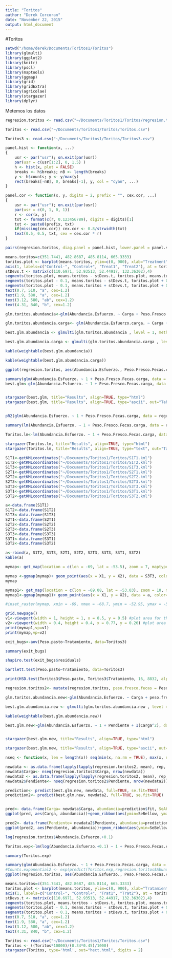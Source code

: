 ```yaml
---
title: "Toritos"
author: "Derek Corcoran"
date: "November 22, 2015"
output: html_document
---
```


#Toritos

```r
setwd("/home/derek/Documents/Toritos1/Toritos")
library(glmulti)
library(ggplot2)
library(knitr)
library(pscl)
library(maptools)
library(ggmap)
library(grid)
library(gridExtra)
library(agricolae)
library(stargazer)
library(dplyr)
```

Metemos los datos

```r
regresion.toritos <- read.csv("~/Documents/Toritos1/Toritos/regresion.toritos.csv")

Toritos <- read.csv("~/Documents/Toritos1/Toritos/Toritos.csv")

Toritos3 <- read.csv("~/Documents/Toritos1/Toritos/Toritos3.csv")
```

```r
panel.hist <- function(x, ...)
{
    usr <- par("usr"); on.exit(par(usr))
    par(usr = c(usr[1:2], 0, 1.5) )
    h <- hist(x, plot = FALSE)
    breaks <- h$breaks; nB <- length(breaks)
    y <- h$counts; y <- y/max(y)
    rect(breaks[-nB], 0, breaks[-1], y, col = "cyan", ...)
}

panel.cor <- function(x, y, digits = 2, prefix = "", cex.cor, ...)
{
    usr <- par("usr"); on.exit(par(usr))
    par(usr = c(0, 1, 0, 1))
    r <- cor(x, y)
    txt <- format(c(r, 0.123456789), digits = digits)[1]
    txt <- paste0(prefix, txt)
    if(missing(cex.cor)) cex.cor <- 0.8/strwidth(txt)
    text(0.5, 0.5, txt, cex = cex.cor * r)
}

pairs(regresion.toritos, diag.panel = panel.hist, lower.panel = panel.smooth, upper.panel = panel.cor)
```

```r
means.toritos=c(351.7441, 482.8687, 485.8114, 665.3333)
toritos.plot <- barplot(means.toritos, ylim=c(0, 900), xlab="Treatment", ylab="Dry matter per hectare [kg DM/ha]")
axis(1, labels=c("Control-", "Control+", "Treat1", "Treat2"), at = toritos.plot)
stDevs.t <- matrix(c(110.6971, 52.93513, 52.44917, 132.36302),4)
segments(toritos.plot, means.toritos - stDevs.t, toritos.plot, means.toritos + stDevs.t, lwd=2)
segments(toritos.plot - 0.1, means.toritos - stDevs.t, toritos.plot + 0.1, means.toritos - stDevs.t, lwd=2)
segments(toritos.plot - 0.1, means.toritos + stDevs.t, toritos.plot + 0.1, means.toritos + stDevs.t, lwd=2)
text(0.7, 510, "a", cex=1.2)
text(1.9, 580, "a", cex=1.2)
text(3.12, 580, "ab", cex=1.2)
text(4.31, 840, "b", cex=1.2)
```

```r
glm.toritos.abundancia<-glm(Abundancia.Esfuerzo. ~ Carga + Peso.Fresco.Fecas.carga + Pendiente + Dias.desde.que.se.fueron.ovinos + I(Carga^2) + I(Peso.Fresco.Fecas.carga^2) + I(Pendiente^2) + I(Dias.desde.que.se.fueron.ovinos^2), data= regresion.toritos)

glm.toritos.abundancia.carga<- glm(Abundancia.Esfuerzo.carga. ~ Carga + Peso.Fresco.Fecas.carga + Pendiente + Dias.desde.que.se.fueron.ovinos + I(Carga^2) + I(Peso.Fresco.Fecas.carga^2) + I(Pendiente^2) + I(Dias.desde.que.se.fueron.ovinos^2), data= regresion.toritos)
```


```r
best.glm.abundancia <- glmulti(glm.toritos.abundancia , level = 1, method = "h", crit = "aicc", confsetsize = 5, plotty = FALSE, report = FALSE, chunks=3)

best.glm.abundancia.carga <- glmulti(glm.toritos.abundancia.carga , level = 1, method = "h", crit = "aicc", confsetsize = 5, plotty = FALSE, report = FALSE, chunks=3)
```

```r
kable(weightable(best.glm.abundancia))

kable(weightable(best.glm.abundancia.carga))
```

```r

ggplot(regresion.toritos, aes(Abundancia.Esfuerzo., Peso.Fresco.Fecas.carga))+geom_point()+theme_bw()+geom_smooth(method="lm", colour= "black")+labs(x="Beetle abundance/traping effort ", y="Dung weight/stocking rate")+ theme(panel.grid.major = element_blank(), panel.grid.minor = element_blank())+ geom_hline(yintercept=0)

```

```r
summary(glm(Abundancia.Esfuerzo. ~ 1 + Peso.Fresco.Fecas.carga, data = regresion.toritos))
best.glm<-glm(Abundancia.Esfuerzo. ~ 1 + Peso.Fresco.Fecas.carga, data = regresion.toritos)


stargazer(best.glm, title="Results", align=TRUE, type="html")
stargazer(best.glm, title="Results", align=TRUE, type="ascii", out="Table2.txt")


pR2(glm(Abundancia.Esfuerzo. ~ 1 + Peso.Fresco.Fecas.carga, data = regresion.toritos))

summary(lm(Abundancia.Esfuerzo. ~ 1 + Peso.Fresco.Fecas.carga, data = regresion.toritos))

Toritos.lm<-lm(Abundancia.Esfuerzo. ~ 1 + Peso.Fresco.Fecas.carga, data = regresion.toritos)

stargazer(Toritos.lm, title="Results", align=TRUE, type="html")
stargazer(Toritos.lm, title="Results", align=TRUE, type="text", out="Table1.txt")

S1T1<-getKMLcoordinates("~/Documents/Toritos1/Toritos/S1T1.kml")
S1T2<-getKMLcoordinates("~/Documents/Toritos1/Toritos/S1T2.kml")
S1T3<-getKMLcoordinates("~/Documents/Toritos1/Toritos/S1T3.kml")
S2T1<-getKMLcoordinates("~/Documents/Toritos1/Toritos/S2T1.kml")
S2T2<-getKMLcoordinates("~/Documents/Toritos1/Toritos/S2T2.kml")
S2T3<-getKMLcoordinates("~/Documents/Toritos1/Toritos/S2T3.kml")
S3T3<-getKMLcoordinates("~/Documents/Toritos1/Toritos/S3T3.kml")
S3T1<-getKMLcoordinates("~/Documents/Toritos1/Toritos/S3T1.kml")
S3T2<-getKMLcoordinates("~/Documents/Toritos1/Toritos/S3T2.kml")

a<-data.frame(S1T1)
S1T2<-data.frame(S1T2)
S1T3<-data.frame(S1T3)
S2T1<-data.frame(S2T1)
S2T2<-data.frame(S2T2)
S2T3<-data.frame(S2T3)
S3T3<-data.frame(S3T3)
S3T1<-data.frame(S3T1)
S3T2<-data.frame(S3T2)

a<-rbind(a, S1T2, S1T3, S2T1, S2T2, S2T3, S3T3, S3T1, S3T2)
kable(a)

mymap<- get_map(location = c(lon = -69, lat = -53.5), zoom = 7, maptype = "toner")

mymap <-ggmap(mymap)+ geom_point(aes(x = X1, y = X2), data = S3T3, color="black")
mymap

mymap1<- get_map(location = c(lon = -69.08, lat = -53.03), zoom = 10, maptype = "terrain", color = "bw")
mymap1<-ggmap(mymap1)+ geom_point(aes(x = X1, y = X2), data = a, color="black")

#inset_raster(mymap, xmin = -69, xmax = -68.7, ymin = -52.95, ymax = -52.75)
```

```r

grid.newpage()
v1<-viewport(width = 1, height = 1, x = 0.5, y = 0.5) #plot area for the main map
v2<-viewport(width = 0.4, height = 0.4, x = 0.77, y = 0.26) #plot area for the inset map
print(mymap1,vp=v1) 
print(mymap,vp=v2)

```

```r

exit_bugs<-aov(Peso.pasto~Tratamiento, data=Toritos3)

summary(exit_bugs)

shapiro.test(exit_bugs$residuals)

bartlett.test(Peso.pasto~Tratamiento, data=Toritos3)

print(HSD.test(Toritos3$Peso.pasto, Toritos3$Tratamiento, 16, 8832, alpha = 0.05, group=TRUE))

```

```r
regresion.toritos2<- mutate(regresion.toritos, peso.fresco.fecas = Peso.Fresco.Fecas.carga*Carga)

glm.toritos.abundancia.new<-glm(Abundancia.Esfuerzo. ~ Carga + peso.fresco.fecas + Pendiente + Dias.desde.que.se.fueron.ovinos + I(Carga^2) + I(peso.fresco.fecas^2) + I(Pendiente^2) + I(Dias.desde.que.se.fueron.ovinos^2), data= regresion.toritos2)

best.glm.abundancia.new <- glmulti(glm.toritos.abundancia.new , level = 1, method = "h", crit = "aicc", confsetsize = 5, plotty = FALSE, report = FALSE, chunks=3)

kable(weightable(best.glm.abundancia.new))

best.glm.new<-glm(Abundancia.Esfuerzo. ~ 1 + Pendiente + I(Carga^2), data=regresion.toritos2)	


stargazer(best.glm.new, title="Results", align=TRUE, type="html")

stargazer(best.glm.new, title="Results", align=TRUE, type="ascii", out="Table3.txt")
```

```r
nseq <- function(x, len = length(x)) seq(min(x, na.rm = TRUE), max(x, na.rm=TRUE), length = len)

newdata <- as.data.frame(lapply(lapply(regresion.toritos2, mean), rep, 30))
newdata$Carga<- nseq(regresion.toritos2$Carga, nrow(newdata))
newdata2 <- as.data.frame(lapply(lapply(regresion.toritos2, mean), rep, 30))
newdata2$Pendiente<- nseq(regresion.toritos2$Pendiente, nrow(newdata2))

prediction<- predict(best.glm.new, newdata, full=TRUE, se.fit=TRUE)
prediction2<- predict(best.glm.new, newdata2, full=TRUE, se.fit=TRUE)


pred<- data.frame(Carga= newdata$Carga, abundancia=prediction$fit, SeAbove=prediction$fit + prediction$se, SeBellow = prediction$fit - prediction$se)
ggplot(pred, aes(Carga, abundancia))+geom_ribbon(aes(ymin=SeBellow, ymax=SeAbove), fill="grey") + geom_line(color="black")+theme_bw()

pred2<- data.frame(Pendiente= newdata2$Pendiente, abundancia=prediction2$fit, SeAbove=prediction2$fit + prediction2$se, SeBellow = prediction2$fit - prediction2$se)
ggplot(pred2, aes(Pendiente, abundancia))+geom_ribbon(aes(ymin=SeBellow, ymax=SeAbove),fill='grey') + geom_line(color="black")+theme_bw()
```


```r
log(regresion.toritos$Abundancia.Esfuerzo.+0.1)

Toritos.exp<-lm(log(Abundancia.Esfuerzo.+0.1) ~ 1 + Peso.Fresco.Fecas.carga, data = regresion.toritos)

summary(Toritos.exp)

summary(glm(Abundancia.Esfuerzo. ~ 1 + Peso.Fresco.Fecas.carga, data = regresion.toritos, family = gaussian(link = "log"), start = c(5,0)))
#Counts.exponential2 <- exp(predict(Toritos.exp,regresion.toritos$Abundancia.Esfuerzo.))
ggplot(regresion.toritos, aes(Abundancia.Esfuerzo., Peso.Fresco.Fecas.carga))+theme_bw()+labs(x="Abundancia de escarabajos/Hora Trampa", y="Peso fecas/Carga ovina")+ theme(panel.grid.major = element_blank(), panel.grid.minor = element_blank())+ geom_hline(yintercept=0)+geom_smooth(method="lm")


```

```r
means.toritos=c(351.7441, 482.8687, 485.8114, 665.3333)
toritos.plot <- barplot(means.toritos, ylim=c(0, 900), xlab="Tratamiento", ylab="Materia seca por hectarea [kg MS/ha]")
axis(1, labels=c("Control-", "Control+", "Trat1", "Trat2"), at = toritos.plot)
stDevs.t <- matrix(c(110.6971, 52.93513, 52.44917, 132.36302),4)
segments(toritos.plot, means.toritos - stDevs.t, toritos.plot, means.toritos + stDevs.t, lwd=2)
segments(toritos.plot - 0.1, means.toritos - stDevs.t, toritos.plot + 0.1, means.toritos - stDevs.t, lwd=2)
segments(toritos.plot - 0.1, means.toritos + stDevs.t, toritos.plot + 0.1, means.toritos + stDevs.t, lwd=2)
text(0.7, 510, "a", cex=1.2)
text(1.9, 580, "a", cex=1.2)
text(3.12, 580, "ab", cex=1.2)
text(4.31, 840, "b", cex=1.2)
```

```r

Toritos <- read.csv("~/Documents/Toritos1/Toritos/Toritos.csv")
Toritos <- ((Toritos*10000)/(0.34*0.45)/1000)
stargazer(Toritos, type='html', out="hect.html", digits = 2)
```